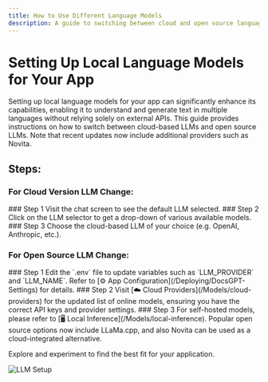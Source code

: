```yaml
---
title: How to Use Different Language Models
description: A guide to switching between cloud and open source language models in DocsGPT.
---
```



# Setting Up Local Language Models for Your App

Setting up local language models for your app can significantly enhance its capabilities, enabling it to understand and generate text in multiple languages without relying solely on external APIs. This guide provides instructions on how to switch between cloud-based LLMs and open source LLMs. Note that recent updates now include additional providers such as Novita.

## Steps:

### For Cloud Version LLM Change:
<Steps>
### Step 1
Visit the chat screen to see the default LLM selected.
### Step 2
Click on the LLM selector to get a drop-down of various available models.
### Step 3
Choose the cloud-based LLM of your choice (e.g. OpenAI, Anthropic, etc.).
</Steps>

### For Open Source LLM Change:
<Steps>
### Step 1
Edit the `.env` file to update variables such as `LLM_PROVIDER` and `LLM_NAME`. Refer to [⚙️ App Configuration](/Deploying/DocsGPT-Settings) for details.
### Step 2
Visit [☁️ Cloud Providers](/Models/cloud-providers) for the updated list of online models, ensuring you have the correct API keys and provider settings.
### Step 3
For self-hosted models, please refer to [🖥️ Local Inference](/Models/local-inference). Popular open source options now include LLaMa.cpp, and also Novita can be used as a cloud-integrated alternative.
</Steps>

Explore and experiment to find the best fit for your application.

![LLM Setup](./llms.gif)
